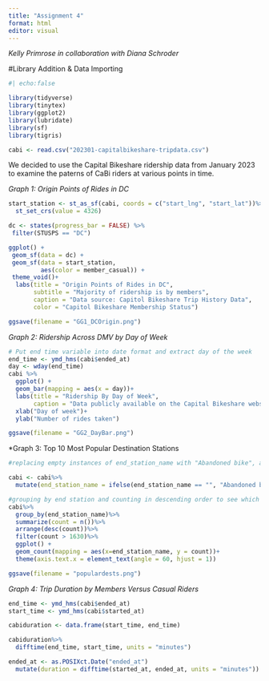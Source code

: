 ```yaml
---
title: "Assignment 4"
format: html
editor: visual
---
```

_Kelly Primrose in collaboration with Diana Schroder_

#Library Addition & Data Importing
```r
#| echo:false

library(tidyverse)
library(tinytex)
library(ggplot2)
library(lubridate)
library(sf)
library(tigris)

cabi <- read.csv("202301-capitalbikeshare-tripdata.csv")

```

We decided to use the Capital Bikeshare ridership data from January 2023 to examine the paterns of CaBi riders at various points in time. 

*Graph 1: Origin Points of Rides in DC*
```r
start_station <- st_as_sf(cabi, coords = c("start_lng", "start_lat"))%>% 
  st_set_crs(value = 4326)

dc <- states(progress_bar = FALSE) %>%
 filter(STUSPS == "DC") 

ggplot() +
 geom_sf(data = dc) +
 geom_sf(data = start_station,
         aes(color = member_casual)) +
 theme_void()+
  labs(title = "Origin Points of Rides in DC", 
       subtitle = "Majority of ridership is by members",
       caption = "Data source: Capitol Bikeshare Trip History Data",
       color = "Capitol Bikeshare Membership Status")

ggsave(filename = "GG1_DCOrigin.png")
```


*Graph 2: Ridership Across DMV by Day of Week*
```r
# Put end time variable into date format and extract day of the week
end_time <- ymd_hms(cabi$ended_at)
day <- wday(end_time)
cabi %>% 
  ggplot() +
  geom_bar(mapping = aes(x = day))+
  labs(title = "Ridership By Day of Week", 
       caption = "Data publicly available on the Capital Bikeshare website.")+
  xlab("Day of week")+
  ylab("Number of rides taken")

ggsave(filename = "GG2_DayBar.png")
```

*Graph 3: Top 10 Most Popular Destination Stations
```r

#replacing empty instances of end_station_name with "Abandoned bike", as these unreturned bikes were likely left somewhere. 

cabi <- cabi%>%
  mutate(end_station_name = ifelse(end_station_name == "", "Abandoned bike", end_station_name))

#grouping by end station and counting in descending order to see which stations are most popular destinations
cabi%>%
  group_by(end_station_name)%>%
  summarize(count = n())%>%
  arrange(desc(count))%>%
  filter(count > 1630)%>%
  ggplot() +
  geom_count(mapping = aes(x=end_station_name, y = count))+
  theme(axis.text.x = element_text(angle = 60, hjust = 1))

ggsave(filename = "populardests.png")

```

*Graph 4: Trip Duration by Members Versus Casual Riders*

```r
end_time <- ymd_hms(cabi$ended_at)
start_time <- ymd_hms(cabi$started_at)

cabiduration <- data.frame(start_time, end_time)

cabiduration%>%
  difftime(end_time, start_time, units = "minutes")

ended_at <- as.POSIXct.Date("ended_at")
  mutate(duration = difftime(started_at, ended_at, units = "minutes"))

```

